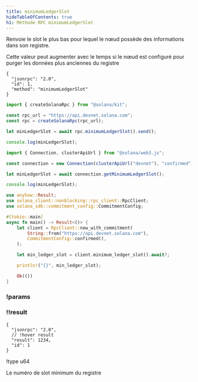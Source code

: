 ```yaml
---
title: minimumLedgerSlot
hideTableOfContents: true
h1: Méthode RPC minimumLedgerSlot
---
```


Renvoie le slot le plus bas pour lequel le nœud possède des informations dans
son registre.

<Callout type="info">
  Cette valeur peut augmenter avec le temps si le nœud est configuré pour purger
  les données plus anciennes du registre
</Callout>

<APIMethod>

```jsonc !!request curl
{
  "jsonrpc": "2.0",
  "id": 1,
  "method": "minimumLedgerSlot"
}
```

```ts !!request title="Kit"
import { createSolanaRpc } from "@solana/kit";

const rpc_url = "https://api.devnet.solana.com";
const rpc = createSolanaRpc(rpc_url);

let minLedgerSlot = await rpc.minimumLedgerSlot().send();

console.log(minLedgerSlot);
```

```ts !!request title="web3.js"
import { Connection, clusterApiUrl } from "@solana/web3.js";

const connection = new Connection(clusterApiUrl("devnet"), "confirmed");

let minLedgerSlot = await connection.getMinimumLedgerSlot();

console.log(minLedgerSlot);
```

```rs !!request title="Rust"
use anyhow::Result;
use solana_client::nonblocking::rpc_client::RpcClient;
use solana_sdk::commitment_config::CommitmentConfig;

#[tokio::main]
async fn main() -> Result<()> {
    let client = RpcClient::new_with_commitment(
        String::from("https://api.devnet.solana.com"),
        CommitmentConfig::confirmed(),
    );

    let min_ledger_slot = client.minimum_ledger_slot().await?;

    println!("{}", min_ledger_slot);

    Ok(())
}
```

### !params

### !!result

```jsonc !response
{
  "jsonrpc": "2.0",
  // !hover result
  "result": 1234,
  "id": 1
}
```

!type u64

Le numéro de slot minimum du registre

</APIMethod>
